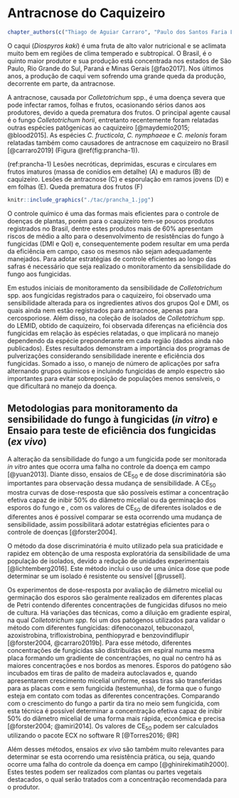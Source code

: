 # Antracnose do Caquizeiro

```r
chapter_authors(c("Thiago de Aguiar Carraro", "Paulo dos Santos Faria Lichtemberg", "Walmes Marques Zeviani", "Louise Larissa May De Mio"))
```

O caqui (*Diospyros kaki*) é uma fruta de alto valor nutricional e se aclimata muito bem em regiões de clima temperado e subtropical. O Brasil, é o quinto maior produtor e sua produção está concentrada nos estados de São Paulo, Rio Grande do Sul, Paraná e Minas Gerais [@fao2017]. Nos últimos anos, a produção de caqui vem sofrendo uma grande queda da produção, decorrente em parte, da antracnose.

A antracnose, causada por *Colletotrichum* spp., é uma doença severa que pode infectar ramos, folhas e frutos, ocasionando sérios danos aos produtores, devido a queda prematura dos frutos. O principal agente causal é o fungo *Colletotrichum horii*, entretanto recentemente foram relatadas outras espécies patôgenicas ao caquizeiro [@maydemio2015; @blood2015]. As espécies *C. fructicola*, *C. nymphaeae* e *C. melonis* foram relatadas também como causadores de antracnose em caquizeiro no Brasil [@carraro2019] (Figura \@ref(fig:prancha-1)).

(ref:prancha-1) Lesões necróticas, deprimidas, escuras e circulares em frutos imaturos (massa de conídios em  detalhe) (A) e maduros (B) de caquizeiro. Lesões de antracnose (C) e esporulação em ramos jovens (D) e em folhas (E). Queda prematura dos frutos (F)

```r
knitr::include_graphics("./tac/prancha_1.jpg")
```

O controle químico é uma das formas mais eficientes para o controle de doenças de plantas, porém para o caquizeiro tem-se poucos produtos registrados no Brasil, dentre estes produtos mais de 60% apresentam riscos de médio a alto para o desenvolvimento de resistências do fungo à fungicidas (DMI e QoI) e, consequentemente podem resultar em uma perda da eficiência em campo, caso os mesmos não sejam adequadamente manejados. Para adotar estratégias de controle eficientes ao longo das safras é necessário que seja realizado o monitoramento da sensibilidade do fungo aos fungicidas.

Em estudos iniciais de monitoramento da sensibilidade de *Colletotrichum* spp. aos fungicidas registrados para o caquizeiro, foi observado uma sensibilidade alterada para os ingredientes ativos dos grupos QoI e DMI, os quais ainda nem estão registrados para antracnose, apenas para cercosporiose. Além disso, na coleção de isolados de *Colletotrichum* spp. do LEMID, obtido de caquizeiro, foi observada diferenças na eficiência dos fungicidas em relação às espécies relatadas, o que implicará no manejo dependendo da espécie preponderante em cada região (dados ainda não publicados). Estes resultados demonstram a importância dos programas de pulverizações considerando sensibilidade inerente e eficiência dos fungicidas. Somado a isso, o manejo de número de aplicações por safra alternando grupos químicos e incluindo fungicidas de amplo espectro são importantes para evitar sobreposição de populações menos sensíveis, o que dificultará no manejo da doença.

## Metodologias para monitoramento da sensibilidade do fungo à fungicidas (*in vitro*) e Ensaio para teste de eficiência dos fungicidas (*ex vivo*)

A alteração da sensibilidade do fungo a um fungicida pode ser monitorada *in vitro* antes que ocorra uma falha no controle da doença em campo [@yuan2013]. Diante disso, ensaios de CE~50~ e de dose discriminatória são importantes para observação dessa mudança de sensibilidade. A CE~50~ mostra curvas de dose-resposta que são possíveis estimar a concentração efetiva capaz de inibir 50% do diâmetro micelial ou da germinação dos esporos do fungo e , com os valores de CE~50~ de diferentes isolados e de diferentes anos é possível comparar se esta ocorrendo uma mudança de sensibilidade, assim possibilitará adotar estatrégias eficientes para o controle de doenças [@forster2004].

O método da dose discriminatória é muito utilizado pela sua praticidade e rapidez em obtenção de uma resposta exploratória da sensibilidade de uma população de isolados, devido a redução de unidades experimentais [@lichtemberg2016]. Este método inclui o uso de uma única dose que pode determinar se um isolado é resistente ou sensível [@russell].

Os experimentos de dose-resposta por avaliação de diâmetro micelial ou germinação dos esporos são geralmente realizados em diferentes placas de Petri contendo diferentes concentrações de fungicidas difusos no meio de cultura. Há variações das técnicas, como a diluição em gradiente espiral, na qual *Colletotrichum spp.* foi um dos patógenos utilizados para validar o método com diferentes fungicidas: difenoconazol, tebuconazol, azoxistrobina, trifloxistrobina, penthiopyrad e benzovindiflupir [@forster2004, @carraro2019b]. Para esse método, diferentes concentrações de fungicidas são distribuídas em espiral numa mesma placa formando um gradiente de concentrações, no qual no centro há as maiores concentrações e nos bordos as menores. Esporos do patógeno são incubados em tiras de palito de madeira autoclavados e, quando apresentarem crescimento micelial uniforme, essas tiras são transferidas para as placas com e sem fungicida (testemunha), de forma que o fungo esteja em contato com todas as diferentes concentrações. Comparando com o crescimento do fungo a partir da tira no meio sem fungicida, com esta técnica é possível determinar a concentração efetiva capaz de inibir 50% do diâmetro micelial de uma forma mais rápida, econômica e precisa [@forster2004; @amiri2014]. Os valores de CE~50~ podem ser calculados utilizando o pacote ECX no software R [@Torres2016; @R]

Além desses métodos, ensaios *ex vivo* são também muito relevantes para determinar se esta ocorrendo uma resistência prática, ou seja, quando ocorre uma falha do controle da doença em campo [@ghinirekimatih2000]. Estes testes podem ser realizados com plantas ou partes vegetais destacados, o qual serão tratados com a concentração recomendada para o produtor.
